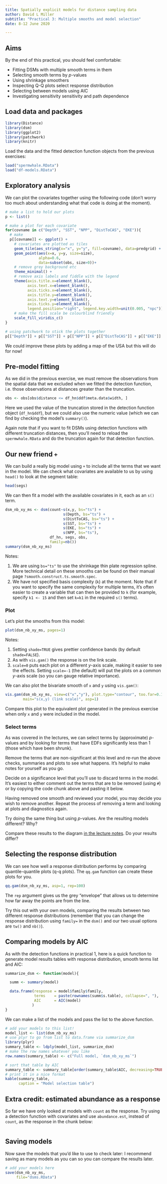 ```yaml
---
title: Spatially explicit models for distance sampling data
author: David L Miller
subtitle: "Practical 3: Multiple smooths and model selection"
date: 8-12 June 2020

---
```


## Aims

By the end of this practical, you should feel comfortable:

- Fitting DSMs with multiple smooth terms in them
- Selecting smooth terms by $p$-values
- Using shrinkage smoothers
- Inspecting Q-Q plots select response distribution
- Selecting between models using AIC
- Investigating sensitivity sensitivity and path dependence

## Load data and packages


```r
library(Distance)
library(dsm)
library(ggplot2)
library(patchwork)
library(knitr)
```

Load the data and the fitted detection function objects from the previous exercises:
```r
load("spermwhale.RData")
load("df-models.RData")
```

## Exploratory analysis

We can plot the covariates together using the following code (don't worry too much about understanding what that code is doing at the moment).

```r
# make a list to hold our plots
p <- list()

# make a plot for each covariate
for(covname in c("Depth", "SST", "NPP", "DistToCAS", "EKE")){
  # make
  p[[covname]] <- ggplot() +
    # covariates are plotted as tiles
    geom_tile(aes_string(x="x", y="y", fill=covname), data=predgrid) + 
    geom_point(aes(x=x, y=y, size=size),
               alpha=0.6,
               data=subset(obs, size>0))+
    # remove grey background etc
    theme_minimal() +
    # remove axis labels and fiddle with the legend
    theme(axis.title.x=element_blank(),
          axis.text.x=element_blank(),
          axis.ticks.x=element_blank(),
          axis.title.y=element_blank(),
          axis.text.y=element_blank(),
          axis.ticks.y=element_blank(),
          legend.position="right", legend.key.width=unit(0.005, "npc")) +
    # make the fill scale be colourblind friendly
    scale_fill_viridis_c()
}

# using patchwork to stick the plots together
p[["Depth"]] + p[["SST"]] + p[["NPP"]] + p[["DistToCAS"]] + p[["EKE"]]  + plot_layout(ncol = 3, nrow=3)
```

We could improve these plots by adding a map of the USA but this will do for now!

## Pre-model fitting

As we did in the previous exercise, we must remove the observations from the spatial data that we excluded when we fitted the detection function, i.e. those observations at distances greater than the truncation.
```r
obs <- obs[obs$distance <= df_hn$ddf$meta.data$width, ]
```
Here we used the value of the truncation stored in the detection function object (`df_hn$ddf`), but we could also use the numeric value (which we can find by checking the model's `summary()`).

Again note that if you want to fit DSMs using detection functions with different truncation distances, then you'll need to reload the `spermwhale.RData` and do the truncation again for that detection function.

## Our new friend `+`

We can build a really big model using `+` to include all the terms that we want in the model. We can check what covariates are available to us by using `head()` to look at the segment table:

```r
head(segs)
```

We can then fit a model with the available covariates in it, each as an `s()` term.
```r
dsm_nb_xy_ms <- dsm(count~s(x,y, bs="ts") +
                          s(Depth, bs="ts") +
                          s(DistToCAS, bs="ts") +
                          s(SST, bs="ts") +
                          s(EKE, bs="ts") +
                          s(NPP, bs="ts"),
                    df_hn, segs, obs,
                    family=nb())
summary(dsm_nb_xy_ms)
```

Notes:

1. We are using `bs="ts"` to use the shrinkage thin plate regression spline. More technical detail on these smooths can be found on their manual page `?smooth.construct.ts.smooth.spec`.
2. We have not specified basis complexity (`k`) at the moment. Note that if you want to specify the same complexity for multiple terms, it's often easier to create a variable that can then be provided to `k` (for example, specify `k1 <- 15` and then set `k=k1` in the required `s()` terms).

### Plot

Let's plot the smooths from this model:

```r
plot(dsm_nb_xy_ms, pages=1)
```

Notes:

1. Setting `shade=TRUE` gives prettier confidence bands (by default `shade=FALSE`).
2. As with `vis.gam()` the response is on the link scale.
3. `scale=0` puts each plot on a different $y$-axis scale, making it easier to see the effects. Setting `scale=-1` (the default) will put the plots on a common $y$-axis scale (so you can gauge relative importance).

We can also plot the bivariate smooth of `x` and `y` using `vis.gam()`:
```r
vis.gam(dsm_nb_xy_ms, view=c("x","y"), plot.type="contour", too.far=0.1, 
        main="s(x,y) (link scale)", asp=1)
```

Compare this plot to the equivalent plot generated in the previous exercise when only `x` and `y` were included in the model.


### Select terms

As was covered in the lectures, we can select terms by (approximate) $p$-values and by looking for terms that have EDFs significantly less than 1 (those which have been shrunk).

Remove the terms that are non-significant at this level and re-run the above checks, summaries and plots to see what happens. It's helpful to make notes for yourself as you go. 

Decide on a significance level that you'll use to discard terms in the model. It's easiest to either comment out the terms that are to be removed (using `#`) or by copying the code chunk above and pasting it below.

Having removed one smooth and reviewed your model, you may decide you wish to remove another. Repeat the process of removing a term and looking at plots and diagnostics again.

Try doing the same thing but using $p$-values. Are the resulting models different? Why?

Compare these results to the diagram [in the lecture notes](http://workshops.distancesampling.org/online-dsm-2020/slides/dsm3-multiple_smooths-section.html#15). Do your results differ?

## Selecting the response distribution

We can see how well a response distribution performs by comparing quantile-quantile plots (q-q plots). The `qq.gam` function can create these plots for you.

```r
qq.gam(dsm_nb_xy_ms, asp=1, rep=100)
```

The `rep` argument gives us the grey "envelope" that allows us to determine how far away the points are from the line.

Try this out with your own models, comparing the results between two different response distributions (remember that you can change the response distribution using `family=` in the `dsm()` and our two usual options are `tw()` and `nb()`).

## Comparing models by AIC

As with the detection functions in practical 1, here is a quick function to generate model results tables with response distribution, smooth terms list and AIC:

```r
summarize_dsm <- function(model){

  summ <- summary(model)

  data.frame(response = model$family$family,
             terms    = paste(rownames(summ$s.table), collapse=", "),
             AIC      = AIC(model)
            )
}
```

We can make a list of the models and pass the list to the above function.

```r
# add your models to this list!
model_list <- list(dsm_nb_xy_ms)
# use plyr to go from list to data.frame via summarize_dsm
library(plyr)
summary_table <- ldply(model_list, summarize_dsm)
# make the row names whatever you like
row.names(summary_table) <- c("Full model, `dsm_nb_xy_ms`")
```

```r
# sort that table by AIC
summary_table <- summary_table[order(summary_table$AIC, decreasing=TRUE),]
# print it in a nice format
kable(summary_table, 
      caption = "Model selection table")
```


## Extra credit: estimated abundance as a response

So far we have only looked at models with `count` as the response. Try using a detection function with covariates and use `abundance.est`, instead of `count`, as the response in the chunk below:

```r

```

## Saving models

Now save the models that you'd like to use to check later: I recommend saving as many models as you can so you can compare the results later.

```r
# add your models here
save(dsm_nb_xy_ms,
     file="dsms.RData")
```
